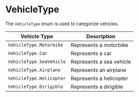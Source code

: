 # VehicleType

The `VehicleType` enum is used to categorize vehicles.

| Vehicle Type | Description |
|---|---|
| `VehicleType.Motorbike` | Represents a motorbike |
| `VehicleType.Car` | Represents a car |
| `VehicleType.SeaVehicle` | Represents a sea vehicle |
| `VehicleType.Airplane` | Represents an airplane |
| `VehicleType.Helicopter` | Represents a helicopter |
| `VehicleType.Dirigible` | Represents a dirigible |